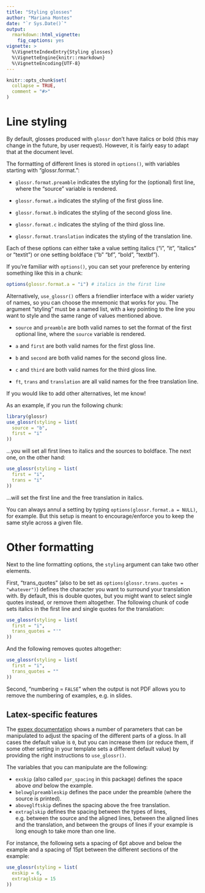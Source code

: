 ---
title: "Styling glosses"
author: "Mariana Montes"
date: "`r Sys.Date()`"
output:
  rmarkdown::html_vignette:
    fig_captions: yes
vignette: >
  %\VignetteIndexEntry{Styling glosses}
  %\VignetteEngine{knitr::rmarkdown}
  %\VignetteEncoding{UTF-8}
---

```{r setup, include = FALSE}
knitr::opts_chunk$set(
  collapse = TRUE,
  comment = "#>"
)
```

# Line styling

By default, glosses produced with `glossr` don't have italics or bold (this may change in the future, by user request). However, it is fairly easy to adapt that at the document level.

The formatting of different lines is stored in `options()`, with variables starting with "glossr.format.":

- `glossr.format.preamble` indicates the styling for the (optional) first line, where the "source" variable is rendered.

- `glossr.format.a` indicates the styling of the first gloss line.

- `glossr.format.b` indicates the styling of the second gloss line.

- `glossr.format.c` indicates the styling of the third gloss line.

- `glossr.format.translation` indicates the styling of the translation line.

Each of these options can either take a value setting italics ("i", "it", "italics" or "textit") or one setting boldface ("b" "bf", "bold", "textbf").

If you're familiar with `options()`, you can set your preference by entering something like this in a chunk:

```{r, eval = FALSE}
options(glossr.format.a = "i") # italics in the first line
```

Alternatively, `use_glossr()` offers a friendlier interface with a wider variety of names, so you can choose the mnemonic that works for you.
The argument "styling" must be a named list, with a key pointing to the line you want to style and the same range of values mentioned above.

- `source` and `preamble` are both valid names to set the format of the first optional line, where the `source` variable is rendered.

- `a` and `first` are both valid names for the first gloss line.

- `b` and `second` are both valid names for the second gloss line.

- `c` and `third` are both valid names for the third gloss line.

- `ft`, `trans` and `translation` are all valid names for the free translation line.

If you would like to add other alternatives, let me know!

As an example, if you run the following chunk:

```{r, eval=FALSE}
library(glossr)
use_glossr(styling = list(
  source = "b",
  first = "i"
))
```

...you will set all first lines to italics and the sources to boldface. The next one, on the other hand:

```{r, eval = FALSE}
use_glossr(styling = list(
  first = "i",
  trans = "i"
))
```

...will set the first line and the free translation in italics.

You can always annul a setting by typing `options(glossr.format.a = NULL)`, for example. But this setup is meant to encourage/enforce you to keep the same style across a given file.

# Other formatting

Next to the line formatting options, the `styling` argument can take two other elements.

First, "trans_quotes" (also to be set as `options(glossr.trans.quotes = "whatever")`) defines the character you want to surround your translation with. By default, this is double quotes, but you might want to select single quotes instead, or remove them altogether. The following chunk of code sets italics in the first line and single quotes for the translation:

```{r, eval = FALSE}
use_glossr(styling = list(
  first = "i",
  trans_quotes = "'"
))
```

And the following removes quotes altogether:

```{r, eval = FALSE}
use_glossr(styling = list(
  first = "i",
  trans_quotes = ""
))
```

Second, "numbering = `FALSE`" when the output is not PDF allows you to remove the numbering of examples, e.g. in slides.

## Latex-specific features


The [expex documentation](https://mirror.lyrahosting.com/CTAN/macros/generic/expex/expex-doc.pdf) shows a number of parameters that can be manipulated to adjust the spacing of the different parts of a gloss. In all cases the default value is `0`, but you can increase them (or reduce them, if some other setting in your template sets a different default value) by providing the right instructions to `use_glossr()`.

The variables that you can manipulate are the following:

- `exskip` (also called `par_spacing` in this package) defines the space above *and* below the example.
- `belowglpreambleskip` defines the pace under the preamble (where the source is printed).
- `aboveglftskip` defines the spacing above the free translation.
- `extraglskip` defines the spacing between the types of lines, e.g. between the source and the aligned lines, between the aligned lines and the translation, and between the groups of lines if your example is long enough to take more than one line.

For instance, the following sets a spacing of 6pt above and below the example and a spacing of 15pt between the different sections of the example:

```{r, eval = FALSE}
use_glossr(styling = list(
  exskip = 6,
  extraglskip = 15
))
```

